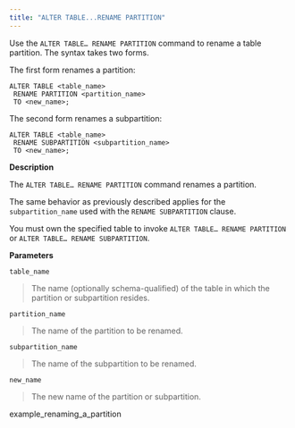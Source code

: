 ```yaml
---
title: "ALTER TABLE...RENAME PARTITION"
---
```


Use the `ALTER TABLE… RENAME PARTITION` command to rename a table partition. The syntax takes two forms.

The first form renames a partition:

``` text
ALTER TABLE <table_name>
 RENAME PARTITION <partition_name>
 TO <new_name>;
```

The second form renames a subpartition:

``` text
ALTER TABLE <table_name>
 RENAME SUBPARTITION <subpartition_name>
 TO <new_name>;
```

**Description**

The `ALTER TABLE… RENAME PARTITION` command renames a partition.

The same behavior as previously described applies for the `subpartition_name` used with the `RENAME SUBPARTITION` clause.

You must own the specified table to invoke `ALTER TABLE… RENAME PARTITION` or `ALTER TABLE… RENAME SUBPARTITION`.

**Parameters**

`table_name`

> The name (optionally schema-qualified) of the table in which the partition or subpartition resides.

`partition_name`

> The name of the partition to be renamed.

`subpartition_name`

> The name of the subpartition to be renamed.

`new_name`

> The new name of the partition or subpartition.

<div class="toctree" data-maxdepth="3">

example_renaming_a_partition

</div>
